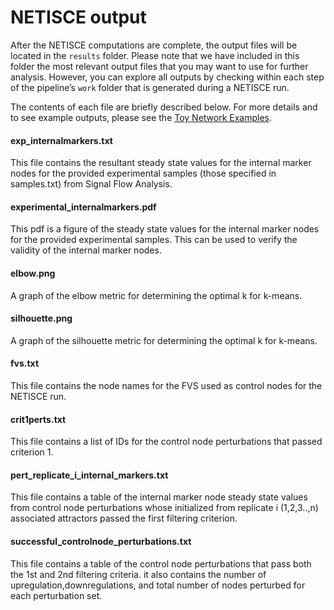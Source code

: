 # NETISCE output 

After the NETISCE computations are complete, the output files will be located in the `results` folder. Please note that we have included in this folder the most relevant output files that you may want to use for further analysis. However, you can explore all outputs by checking within each step of the pipeline's `work` folder that is generated during a NETISCE run. 

The contents of each file are briefly described below. For more details and to see example outputs, please see the [Toy Network Examples](#toy).

#### exp_internalmarkers.txt {-#section-id}
This file contains the resultant steady state values for the internal marker nodes for the provided experimental samples (those specified in samples.txt) from Signal Flow Analysis.

#### experimental_internalmarkers.pdf {-#section-id}
This pdf is a figure of the steady state values for the internal marker nodes for the provided experimental samples. This can be used to verify the validity of the internal marker nodes.

#### elbow.png  {-#section-id}
A graph of the elbow metric for determining the optimal k for k-means.

#### silhouette.png {-#section-id}
A graph of the silhouette metric for determining the optimal k for k-means.

#### fvs.txt  {-#section-id}
This file contains the node names for the FVS used as control nodes for the NETISCE run.

#### crit1perts.txt  {-#section-id}
This file contains a list of IDs for the control node perturbations that passed criterion 1.

#### pert_replicate_i_internal_markers.txt  {-#section-id}
This file contains a table of the internal marker node steady state values from control node perturbations whose initialized from replicate i (1,2,3..,n) associated attractors passed the first filtering criterion.

#### successful_controlnode_perturbations.txt  {-#section-id}
This file contains a table of the control node perturbations that pass both the 1st and 2nd filtering criteria. it also contains the number of upregulation,downregulations, and total number of nodes perturbed for each perturbation set. 
